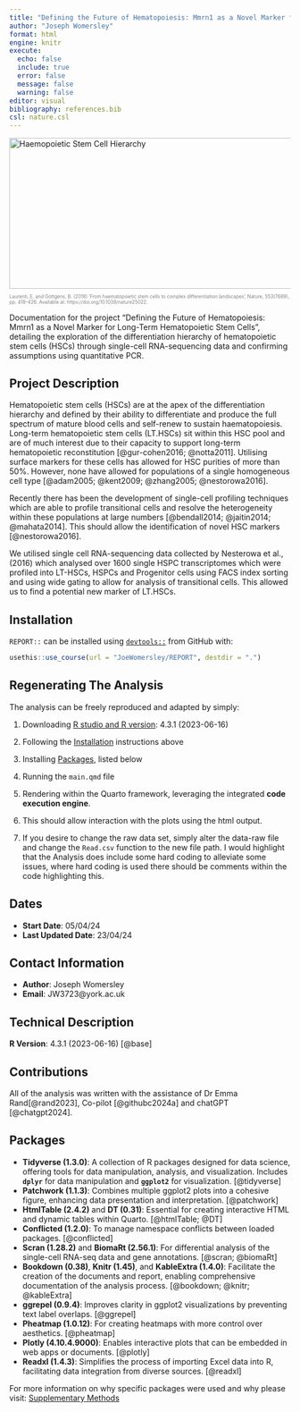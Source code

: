 ```yaml
---
title: "Defining the Future of Hematopoiesis: Mmrn1 as a Novel Marker for Long-Term Hematopoietic Stem Cells"
author: "Joseph Womersley"
format: html
engine: knitr
execute:
  echo: false
  include: true
  error: false
  message: false
  warning: false
editor: visual
bibliography: references.bib
csl: nature.csl
---
```


```{=html}
<div style="text-align: left;">
  <img src="images/Haemopetic%20stem%20cell%20heirarchy..png" width="800" height="270" alt="Haemopoietic Stem Cell Hierarchy"/>
  <p style="color: gray; font-size: 0.6em;">Laurenti, E. and Göttgens, B. (2018) ‘From haematopoietic stem cells to complex differentiation landscapes’, Nature, 553(7689), pp. 418–426. Available at: https://doi.org/10.1038/nature25022.</p>
</div>
```
Documentation for the project "Defining the Future of Hematopoiesis: Mmrn1 as a Novel Marker for Long-Term Hematopoietic Stem Cells", detailing the exploration of the differentiation hierarchy of hematopoietic stem cells (HSCs) through single-cell RNA-sequencing data and confirming assumptions using quantitative PCR.

## Project Description

Hematopoietic stem cells (HSCs) are at the apex of the differentiation hierarchy and defined by their ability to differentiate and produce the full spectrum of mature blood cells and self-renew to sustain haematopoiesis. Long-term hematopoietic stem cells (LT.HSCs) sit within this HSC pool and are of much interest due to their capacity to support long-term hematopoietic reconstitution [@gur-cohen2016; @notta2011]. Utilising surface markers for these cells has allowed for HSC purities of more than 50%. However, none have allowed for populations of a single homogeneous cell type [@adam2005; @kent2009; @zhang2005; @nestorowa2016].

Recently there has been the development of single-cell profiling techniques which are able to profile transitional cells and resolve the heterogeneity within these populations at large numbers [@bendall2014; @jaitin2014; @mahata2014]. This should allow the identification of novel HSC markers [@nestorowa2016].

We utilised single cell RNA-sequencing data collected by Nesterowa et al., (2016) which analysed over 1600 single HSPC transcriptomes which were profiled into LT-HSCs, HSPCs and Progenitor cells using FACS index sorting and using wide gating to allow for analysis of transitional cells. This allowed us to find a potential new marker of LT.HSCs.

## Installation

`REPORT::` can be installed using [`devtools::`](https://devtools.r-lib.org) from GitHub with:

```r

usethis::use_course(url = "JoeWomersley/REPORT", destdir = ".")
```

## Regenerating The Analysis

The analysis can be freely reproduced and adapted by simply:

1.  Downloading [R studio and R version](https://www.r-project.org): 4.3.1 (2023-06-16)

2.  Following the [Installation] instructions above

3.  Installing [Packages](#packages), listed below

4.  Running the `main.qmd` file

5.  Rendering within the Quarto framework, leveraging the integrated **code execution engine**.

6.  This should allow interaction with the plots using the html output.

7.  If you desire to change the raw data set, simply alter the data-raw file and change the `Read.csv` function to the new file path. I would highlight that the Analysis does include some hard coding to alleviate some issues, where hard coding is used there should be comments within the code highlighting this.

## Dates

-   **Start Date**: 05/04/24
-   **Last Updated Date**: 23/04/24

## Contact Information

-   **Author**: Joseph Womersley
-   **Email**: JW3723\@york.ac.uk

## Technical Description

**R Version**: 4.3.1 (2023-06-16) [@base]

## Contributions

All of the analysis was written with the assistance of Dr Emma Rand[@rand2023], Co-pilot [@githubc2024a] and chatGPT [@chatgpt2024].

## Packages {#packages}

-   **Tidyverse (1.3.0)**: A collection of R packages designed for data science, offering tools for data manipulation, analysis, and visualization. Includes **`dplyr`** for data manipulation and **`ggplot2`** for visualization. [@tidyverse]
-   **Patchwork (1.1.3)**: Combines multiple ggplot2 plots into a cohesive figure, enhancing data presentation and interpretation. [@patchwork]
-   **HtmlTable (2.4.2)** and **DT (0.31)**: Essential for creating interactive HTML and dynamic tables within Quarto. [@htmlTable; @DT]
-   **Conflicted (1.2.0)**: To manage namespace conflicts between loaded packages. [@conflicted]
-   **Scran (1.28.2)** and **BiomaRt (2.56.1)**: For differential analysis of the single-cell RNA-seq data and gene annotations. [@scran; @biomaRt]
-   **Bookdown (0.38)**, **Knitr (1.45)**, and **KableExtra (1.4.0)**: Facilitate the creation of the documents and report, enabling comprehensive documentation of the analysis process. [@bookdown; @knitr; @kableExtra]
-   **ggrepel (0.9.4)**: Improves clarity in ggplot2 visualizations by preventing text label overlaps. [@ggrepel]
-   **Pheatmap (1.0.12)**: For creating heatmaps with more control over aesthetics. [@pheatmap]
-   **Plotly (4.10.4.9000)**: Enables interactive plots that can be embedded in web apps or documents. [@plotly]
-   **Readxl (1.4.3)**: Simplifies the process of importing Excel data into R, facilitating data integration from diverse sources. [@readxl]

For more information on why specific packages were used and why please visit: [Supplementary Methods](./Supplementary_Data_Analysis_Methods.qmd)
